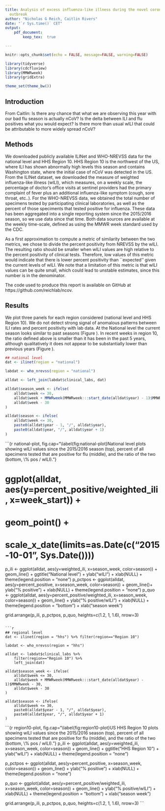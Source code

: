 ```yaml
---
title: Analysis of excess influenza-like illness during the novel corona virus (2020)
  outbreak
author: "Nicholas G Reich, Caitlin Rivers"
date: "`r Sys.time()` CET"
output:  
    pdf_document: 
        keep_tex:  true

---
```


```r
knitr::opts_chunk$set(echo = FALSE, message=FALSE, warning=FALSE)

library(tidyverse)
library(cdcfluview)
library(MMWRweek)
library(gridExtra)

theme_set(theme_bw())
```


## Introduction 

From Caitlin: Is there any chance that what we are observing this year with our bad flu season is actually nCoV?  Is the delta between ILI and flu positives what you would expect? Is there more than usual wILI that could be attributable to more widely spread nCoV?

## Methods

We downloaded publicly available ILINet and WHO-NREVSS data for the national level and HHS Region 10. HHS Region 10 is the northwest of  the US, where ILI has shown abnormally high levels this season and contains Washington state, where the initial case of nCoV was detected in the US.
From the ILINet dataset, we downloaded the measure of weighted influenza-like illness (wILI), which measures, on a weekly scale, the percentage of doctor's office visits at sentinel providers had the primary complaint of fever plus an additional influenza-like symptom (cough, sore throat, etc..). 
For the WHO-NREVSS data, we obtained the total number of specimens tested by participating clinical laboratories, as well as the percent of those speciments that tested positive for influenza. 
These data has been aggregated into a single reporting system since the 2015/2016 season, so we use data since that time.
Both data sources are available at the weekly time-scale, defined as using the MMWR week standard used by the CDC. 

As a first approximation to compute a metric of similarity between the two metrics, we chose to divide the percent positivity from NREVSS by the wILI. 
The resulting ratio should be smaller when wILI values are high relative to the percent positivity of clinical tests. Therefore, low values of this metric would indicate that there is lower percent positivity than ``expected'' given the current levels of wILI. 
We note that a limitation of this metric is that wILI values can be quite small, which could lead to unstable estimates, since this number is in the denominator.

The code used to produce this report is available on GitHub at https://github.com/reichlab/ncov.

## Results

We plot three panels for each region considered (national level and HHS Region 10). 
We do not detect strong signal of anomalous patterns between ILI rates and percent positivity with lab data. 
At the National level the current season looks similar to past seasons (Figure \ref{fig:national-plot}).
In recent weeks in region 10, the ratio defined above is smaller than it has been in the past 5 years, although qualitatively it does not appear to be substantially lower than previous years (Figure \ref{fig:region10-plot}).


```r
## national level
dat <- ilinet(region = "national")

labdat <- who_nrevss(region = "national")

alldat <- left_join(labdat$clinical_labs, dat)

alldat$season_week <- ifelse(
    alldat$week <= 30,
    alldat$week + MMWRweek(MMWRweek:::start_date(alldat$year) - 1)$MMWRweek - 30,
    alldat$week - 30
)

alldat$season <- ifelse(
    alldat$week <= 30,
    paste0(alldat$year - 1, "/", alldat$year),
    paste0(alldat$year, "/", alldat$year + 1)
)
```

```{r national-plot, fig.cap="\\label{fig:national-plot}National level plots showing wILI values since the 2015/2016 season (top), percent of all specimens tested that are positive for flu (middle), and the ratio of the two (bottom, \\% pos / wILI)."}

# ggplot(alldat, aes(y=percent_positive/weighted_ili, x=week_start)) + 
#     geom_point() +
#     scale_x_date(limits=as.Date(c("2015-10-01", Sys.Date())))

p_ili <- ggplot(alldat, aes(y=weighted_ili, x=season_week, color=season)) + 
    geom_line() + 
    ggtitle("National level") + 
    ylab("wILI") + xlab(NULL) +
    theme(legend.position = "none")
p_pctpos <- ggplot(alldat, aes(y=percent_positive, x=season_week, color=season)) + 
    geom_line()+ 
    ylab("% positive") + xlab(NULL) +
    theme(legend.position = "none")
p_quo <- ggplot(alldat, aes(y=percent_positive/weighted_ili, x=season_week, color=season)) + 
    geom_line() + 
    ylab("% positive/wILI") + xlab(NULL) +
    theme(legend.position = "bottom") +
    xlab("season week")

grid.arrange(p_ili, p_pctpos, p_quo, heights=c(1.2, 1, 1.6), nrow=3)
```

```r
## regional level
dat <- ilinet(region = "hhs") %>% filter(region=="Region 10")

labdat <- who_nrevss(region = "hhs") 

alldat <- labdat$clinical_labs %>% 
    filter(region=="Region 10") %>%
    left_join(dat)

alldat$season_week <- ifelse(
    alldat$week <= 30,
    alldat$week + MMWRweek(MMWRweek:::start_date(alldat$year) - 1)$MMWRweek - 30,
    alldat$week - 30
)

alldat$season <- ifelse(
    alldat$week <= 30,
    paste0(alldat$year - 1, "/", alldat$year),
    paste0(alldat$year, "/", alldat$year + 1)
)
```

```{r region10-plot, fig.cap="\\label{fig:region10-plot}US HHS Region 10 plots showing wILI values since the 2015/2016 season (top), percent of all specimens tested that are positive for flu (middle), and the ratio of the two (bottom, \\% pos / wILI)."}
p_ili <- ggplot(alldat, aes(y=weighted_ili, x=season_week, color=season)) + 
    geom_line() + ggtitle("HHS Region 10") + 
    ylab("wILI") + xlab(NULL) +
    theme(legend.position = "none")

p_pctpos <- ggplot(alldat, aes(y=percent_positive, x=season_week, color=season)) + 
    geom_line() + 
    ylab("% positive") + xlab(NULL) +
    theme(legend.position = "none")

p_quo <- ggplot(alldat, aes(y=percent_positive/weighted_ili, x=season_week, color=season)) + 
    geom_line() +
    ylab("% positive/wILI") + xlab(NULL) +
    theme(legend.position = "bottom") +
    xlab("season week")

grid.arrange(p_ili, p_pctpos, p_quo, heights=c(1.2, 1, 1.6), nrow=3)
```

